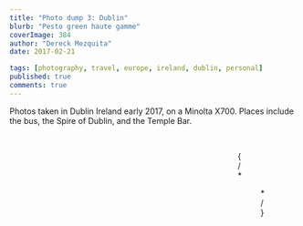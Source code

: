 ```yaml
---
title: "Photo dump 3: Dublin"
blurb: "Pesto green haute gamme"
coverImage: 384
author: "Dereck Mezquita"
date: 2017-02-21

tags: [photography, travel, europe, ireland, dublin, personal]
published: true
comments: true
---
```


Photos taken in Dublin Ireland early 2017, on a Minolta X700. Places include the bus, the Spire of Dublin, and the Temple Bar.

<br/>

<Figure src="/blog/20170221_photo-dump-3-dublin/20170221_photoRoll3_1.jpg" />
<Figure src="/blog/20170221_photo-dump-3-dublin/20170221_photoRoll3_2.jpg" />
<Figure src="/blog/20170221_photo-dump-3-dublin/20170221_photoRoll3_3.jpg" />
<Figure src="/blog/20170221_photo-dump-3-dublin/20170221_photoRoll3_4.jpg" />
<Figure src="/blog/20170221_photo-dump-3-dublin/20170221_photoRoll3_5.jpg" />
<Figure src="/blog/20170221_photo-dump-3-dublin/20170221_photoRoll3_6.jpg" />
<Figure src="/blog/20170221_photo-dump-3-dublin/20170221_photoRoll3_7.jpg" />
<Figure src="/blog/20170221_photo-dump-3-dublin/20170221_photoRoll3_8.jpg" />
<Figure src="/blog/20170221_photo-dump-3-dublin/20170221_photoRoll3_13.jpg" />
<Figure src="/blog/20170221_photo-dump-3-dublin/20170221_photoRoll3_14.jpg" />

{/*
<Figure src="/blog/20170221_photo-dump-3-dublin/20170712_photoRoll8_1.jpg" />
*/}